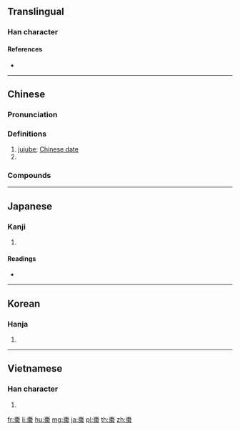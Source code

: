 {{character info/new}}
{{also|枣}}
==Translingual==

===Han character===
{{Han char|rn=75|rad=木|as=08|sn=12|four=50902|canj=DBDB,XDBDB|ids=⿱朿朿}}

====References====
* {{Han ref|kx=0532.180|dkj=14937|dj=0920.240|hdz=21228.010|uh=68D7|ud=26839|bh=B4C7|bd=46279}}

----

==Chinese==
{{zh-forms|s=枣}}

===Pronunciation===
{{zh-pron
|m=zǎo,er=y
|c=zou2
|mn=qz:chó͘/qz,xm,zz:chó
|mn_note=chó͘/chó - literary, chó - vernacular (Quanzhou)
|mc=y
|oc=y
|cat=n,pn
}}

===Definitions===
{{zh-hanzi}}

# [[jujube]]; [[Chinese date]]
# {{surname|lang=zh}}

===Compounds===
{{zh-der|紅棗|蜜棗|椰棗|囫圇吞棗|交梨火棗|嘎嘎棗兒|吃黑棗兒|棗子|梨棗|災梨禍棗|拔葵啖棗|棗椰子|禍棗災梨|棗糕|海棗|棗泥|棗騮|棗紅色|棗核臉|棗本|沙棗|金絲棗|羊棗|肉棗兒|酸棗子|黑棗|重棗|面如重棗|讓棗推梨|鶻崙吞棗|酸棗}}

----

==Japanese==

===Kanji===
{{ja-kanji|grade=|rs=木08}}

# {{defn|lang=ja|sort=木08}}

====Readings====
* {{ja-readings|on=[[そう]] (sō)|kun=[[なつめ]] (natsume)}}

----

==Korean==

===Hanja===
{{ko-hanja|hangeul=조|eumhun=|rv=jo|mr=cho|y=co}}

# {{defn|lang=ko|sort=木08}}

----

==Vietnamese==

===Han character===
{{vi-hantu|[[táo]], [[táu]], [[tảo]]|rs=木08}}

# {{defn|lang=vi|sort=木08}}

[[fr:棗]]
[[li:棗]]
[[hu:棗]]
[[mg:棗]]
[[ja:棗]]
[[pl:棗]]
[[th:棗]]
[[zh:棗]]